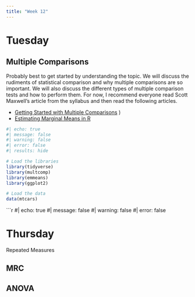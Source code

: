 ```yaml
---
title: "Week 12"
---
```


# Tuesday

## Multiple Comparisons

Probably best to get started by understanding the topic.  We will discuss the rudiments of statistical comparison and why multiple comparisons are so important.  We will also discuss the different types of multiple comparison tests and how to perform them.  For now, I recommend everyone read Scott Maxwell's article from the syllabus and then read the following articles.

- [Getting Started with Multiple Comparisons](https://aosmith.rbind.io/2019/03/25/getting-started-with-emmeans/)
)
- [Estimating Marginal Means in R](https://cran.r-project.org/web/packages/emmeans/vignettes/basics.html#contents)



```r
#| echo: true
#| message: false
#| warning: false
#| error: false
#| results: hide

# Load the libraries
library(tidyverse)
library(multcomp)
library(emmeans)
library(ggplot2)

# Load the data
data(mtcars)
```

 
```r
#| echo: true
#| message: false
#| warning: false
#| error: false






# Thursday

Repeated Measures

## MRC

## ANOVA



